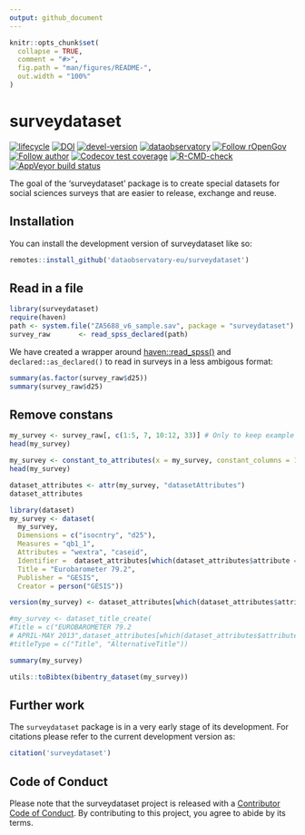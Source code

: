 ```yaml
---
output: github_document
---
```


<!-- README.md is generated from README.Rmd. Please edit that file -->

```r
knitr::opts_chunk$set(
  collapse = TRUE,
  comment = "#>",
  fig.path = "man/figures/README-",
  out.width = "100%"
)
```

# surveydataset

<!-- badges: start -->
[![lifecycle](https://lifecycle.r-lib.org/articles/figures/lifecycle-experimental.svg)](https://lifecycle.r-lib.org/articles/stages.html#experimental)
[![DOI](https://zenodo.org/badge/DOI/10.5281/zenodo.7013164.svg)](https://zenodo.org/record/7013164#.YwFmc3ZBzIU)
[![devel-version](https://img.shields.io/badge/devel%20version-0.1.0-blue.svg)](https://github.com/dataobservatory-eu/surveydataset)
[![dataobservatory](https://img.shields.io/badge/ecosystem-dataobservatory.eu-3EA135.svg)](https://dataobservatory.eu/)
[![Follow rOpenGov](https://img.shields.io/twitter/follow/ropengov.svg?style=social)](https://twitter.com/intent/follow?screen_name=ropengov) 
[![Follow author](https://img.shields.io/twitter/follow/digitalmusicobs.svg?style=social)](https://twitter.com/intent/follow?screen_name=digitalmusicobs)
[![Codecov test coverage](https://codecov.io/gh/dataobservatory-eu/surveydataset/branch/master/graph/badge.svg)](https://app.codecov.io/gh/dataobservatory-eu/surveydataset?branch=master)
[![R-CMD-check](https://github.com/dataobservatory-eu/surveydataset/actions/workflows/R-CMD-check.yaml/badge.svg)](https://github.com/dataobservatory-eu/surveydataset/actions/workflows/R-CMD-check.yaml)
[![AppVeyor build status](https://ci.appveyor.com/api/projects/status/github/dataobservatory-eu/surveydataset?branch=master&svg=true)](https://ci.appveyor.com/project/dataobservatory-eu/surveydataset)
<!-- badges: end -->

The goal of the 'surveydataset' package is to create special datasets for social sciences surveys that are easier to release, exchange and reuse. 

## Installation

You can install the development version of surveydataset like so:

``` r
remotes::install_github('dataobservatory-eu/surveydataset')
```

## Read in a file

```r
library(surveydataset)
require(haven)
path <- system.file("ZA5688_v6_sample.sav", package = "surveydataset")
survey_raw       <- read_spss_declared(path)
```

We have created a wrapper around [haven::read_spss()](https://haven.tidyverse.org/reference/read_spss.html) and `declared::as_declared()` to read in surveys in a less ambigous format:

```r
summary(as.factor(survey_raw$d25))
summary(survey_raw$d25)
```
## Remove constans

```r
my_survey <- survey_raw[, c(1:5, 7, 10:12, 33)] # Only to keep example easier to read
head(my_survey)
```

```r
my_survey <- constant_to_attributes(x = my_survey, constant_columns = 1:5)
head(my_survey)
```

```r
dataset_attributes <- attr(my_survey, "datasetAttributes")
dataset_attributes
```

```r
library(dataset)
my_survey <- dataset(
  my_survey,
  Dimensions = c("isocntry", "d25"),
  Measures = "qb1_1", 
  Attributes = "wextra", "caseid", 
  Identifier =  dataset_attributes[which(dataset_attributes$attribute == "doi"),2], 
  Title = "Eurobarometer 79.2", 
  Publisher = "GESIS", 
  Creator = person("GESIS"))

version(my_survey) <- dataset_attributes[which(dataset_attributes$attribute == "version"),2]

#my_survey <- dataset_title_create(
#Title = c("EUROBAROMETER 79.2
# APRIL-MAY 2013",dataset_attributes[which(dataset_attributes$attribute == "studyno1"),2]), 
#titleType = c("Title", "AlternativeTitle"))

```

```r
summary(my_survey)
```


```r
utils::toBibtex(bibentry_dataset(my_survey))
```

## Further work

The `surveydataset` package is in a very early stage of its development.  For citations please refer to the current development version as:

```r
citation('surveydataset')
```


## Code of Conduct

Please note that the surveydataset project is released with a [Contributor Code of Conduct](https://contributor-covenant.org/version/2/1/CODE_OF_CONDUCT.html). By contributing to this project, you agree to abide by its terms.
